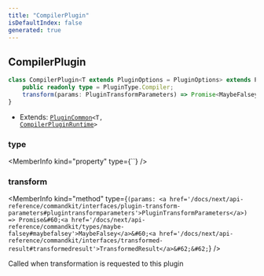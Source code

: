 ```yaml
---
title: "CompilerPlugin"
isDefaultIndex: false
generated: true
---
```



<!-- This file was generated from the CommandKit source. Do not modify. Instead, re-run the "docgen" script -->


## CompilerPlugin

<GenerationInfo sourceFile="packages/commandkit/src/plugins/CompilerPlugin.ts" sourceLine="20" packageName="commandkit" />



```ts title="Signature"
class CompilerPlugin<T extends PluginOptions = PluginOptions> extends PluginCommon<T, CompilerPluginRuntime> {
    public readonly type = PluginType.Compiler;
    transform(params: PluginTransformParameters) => Promise<MaybeFalsey<TransformedResult>>;
}
```
* Extends: <code><a href='/docs/next/api-reference/commandkit/classes/plugin-common#plugincommon'>PluginCommon</a>&#60;T, <a href='/docs/next/api-reference/commandkit/classes/compiler-plugin-runtime#compilerpluginruntime'>CompilerPluginRuntime</a>&#62;</code>



<div className="members-wrapper">

### type

<MemberInfo kind="property" type={``}   />


### transform

<MemberInfo kind="method" type={`(params: <a href='/docs/next/api-reference/commandkit/interfaces/plugin-transform-parameters#plugintransformparameters'>PluginTransformParameters</a>) => Promise&#60;<a href='/docs/next/api-reference/commandkit/types/maybe-falsey#maybefalsey'>MaybeFalsey</a>&#60;<a href='/docs/next/api-reference/commandkit/interfaces/transformed-result#transformedresult'>TransformedResult</a>&#62;&#62;`}   />

Called when transformation is requested to this plugin


</div>
